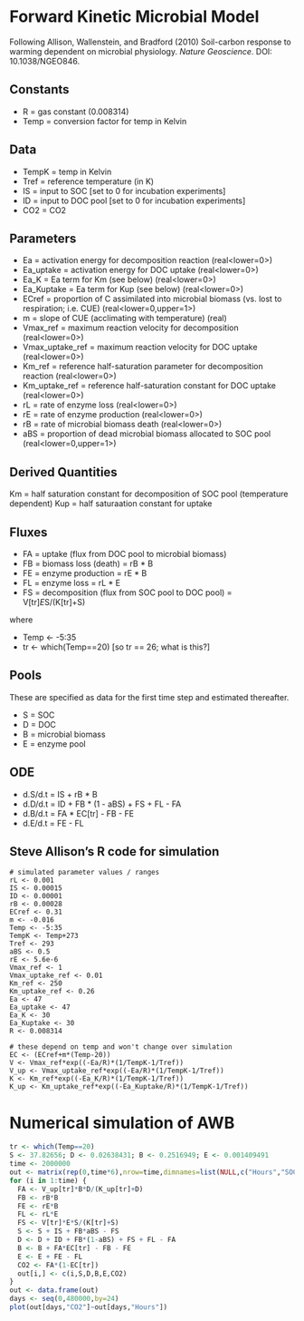 # Forward Kinetic Microbial Model

Following Allison, Wallenstein, and Bradford (2010) Soil-carbon response to warming dependent on
microbial physiology. <i>Nature Geoscience</i>. DOI: 10.1038/NGEO846.


## Constants

* R = gas constant (0.008314)
* Temp = conversion factor for temp in Kelvin

## Data

* TempK = temp in Kelvin
* Tref = reference temperature (in K)
* IS = input to SOC [set to 0 for incubation experiments]
* ID = input to DOC pool [set to 0 for incubation experiments]
* CO2 = CO2

## Parameters

* Ea = activation energy for decomposition reaction (real<lower=0>)
* Ea_uptake = activation energy for DOC uptake (real<lower=0>)
* Ea_K = Ea term for Km (see below) (real<lower=0>)
* Ea_Kuptake = Ea term for Kup (see below) (real<lower=0>)
* ECref = proportion of C assimilated into microbial biomass (vs. lost to respiration; i.e. CUE) (real<lower=0,upper=1>)
* m = slope of CUE (acclimating with temperature) (real)
* Vmax_ref = maximum reaction velocity for decomposition (real<lower=0>)
* Vmax_uptake_ref = maximum reaction velocity for DOC uptake (real<lower=0>)
* Km_ref = reference half-saturation parameter for decomposition reaction (real<lower=0>)
* Km_uptake_ref = reference half-saturation constant for DOC uptake (real<lower=0>)
* rL = rate of enzyme loss (real<lower=0>)
* rE = rate of enzyme production (real<lower=0>)
* rB = rate of microbial biomass death (real<lower=0>)
* aBS = proportion of dead microbial biomass allocated to SOC pool (real<lower=0,upper=1>)

## Derived Quantities

Km = half saturation constant for decomposition of SOC pool (temperature dependent)
Kup = half saturaation constant for uptake

## Fluxes

* FA = uptake (flux from DOC pool to microbial biomass)
* FB = biomass loss (death) = rB * B
* FE = enzyme production = rE * B
* FL = enzyme loss = rL * E
* FS = decomposition (flux from SOC pool to DOC pool) = V[tr]*E*S/(K[tr]+S)

where

* Temp <- -5:35
* tr <- which(Temp==20)  [so tr == 26;  what is this?]


## Pools

These are specified as data for the first time step and estimated thereafter.

* S = SOC
* D = DOC
* B = microbial biomass
* E = enzyme pool

## ODE

* d.S/d.t = IS + rB * B
* d.D/d.t = ID + FB * (1 - aBS) + FS + FL - FA
* d.B/d.t = FA * EC[tr] - FB - FE
* d.E/d.t = FE - FL

## Steve Allison's R code for simulation

```
# simulated parameter values / ranges
rL <- 0.001  
IS <- 0.00015
ID <- 0.00001
rB <- 0.00028
ECref <- 0.31
m <- -0.016
Temp <- -5:35
TempK <- Temp+273
Tref <- 293
aBS <- 0.5
rE <- 5.6e-6
Vmax_ref <- 1
Vmax_uptake_ref <- 0.01
Km_ref <- 250
Km_uptake_ref <- 0.26
Ea <- 47
Ea_uptake <- 47
Ea_K <- 30
Ea_Kuptake <- 30
R <- 0.008314

# these depend on temp and won't change over simulation
EC <- (ECref+m*(Temp-20))
V <- Vmax_ref*exp((-Ea/R)*(1/TempK-1/Tref))
V_up <- Vmax_uptake_ref*exp((-Ea/R)*(1/TempK-1/Tref))
K <- Km_ref*exp((-Ea_K/R)*(1/TempK-1/Tref))
K_up <- Km_uptake_ref*exp((-Ea_Kuptake/R)*(1/TempK-1/Tref))
```
# Numerical simulation of AWB

```r
tr <- which(Temp==20)
S <- 37.82656; D <- 0.02638431; B <- 0.2516949; E <- 0.001409491
time <- 2000000
out <- matrix(rep(0,time*6),nrow=time,dimnames=list(NULL,c("Hours","SOC","DOC","MBC","ENZC","CO2")))
for (i in 1:time) {
  FA <- V_up[tr]*B*D/(K_up[tr]+D)
  FB <- rB*B
  FE <- rE*B
  FL <- rL*E
  FS <- V[tr]*E*S/(K[tr]+S)
  S <- S + IS + FB*aBS - FS
  D <- D + ID + FB*(1-aBS) + FS + FL - FA
  B <- B + FA*EC[tr] - FB - FE
  E <- E + FE - FL
  CO2 <- FA*(1-EC[tr])
  out[i,] <- c(i,S,D,B,E,CO2)
}
out <- data.frame(out)
days <- seq(0,480000,by=24)
plot(out[days,"CO2"]~out[days,"Hours"])
```
